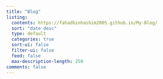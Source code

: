 ```yaml
---
title: "Blog"
listing:
  contents: https://fahadbinhashim2005.github.io/My-Blog/
  sort: "date desc"
  type: default
  categories: true
  sort-ui: false
  filter-ui: false
  feed: false
  max-description-length: 250
comments: false
---
```

